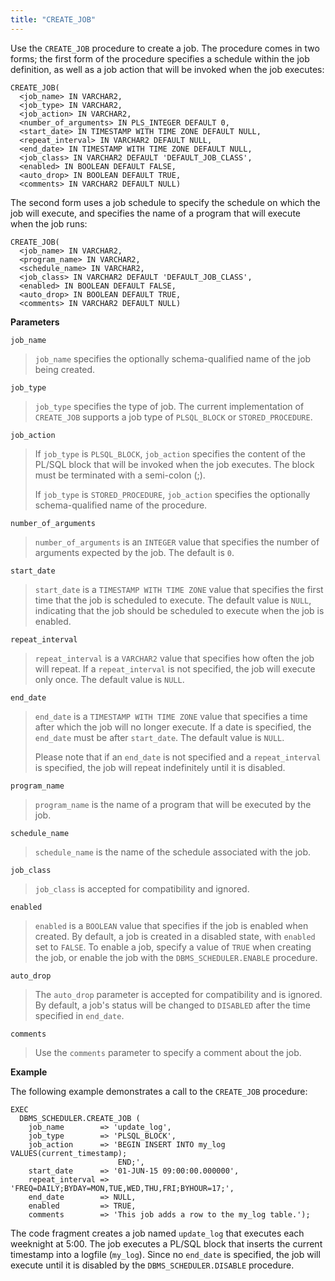 ```yaml
---
title: "CREATE_JOB"
---
```




Use the `CREATE_JOB` procedure to create a job. The procedure comes in two forms; the first form of the procedure specifies a schedule within the job definition, as well as a job action that will be invoked when the job executes:

    CREATE_JOB(
      <job_name> IN VARCHAR2,
      <job_type> IN VARCHAR2,
      <job_action> IN VARCHAR2,
      <number_of_arguments> IN PLS_INTEGER DEFAULT 0,
      <start_date> IN TIMESTAMP WITH TIME ZONE DEFAULT NULL,
      <repeat_interval> IN VARCHAR2 DEFAULT NULL,
      <end_date> IN TIMESTAMP WITH TIME ZONE DEFAULT NULL,
      <job_class> IN VARCHAR2 DEFAULT 'DEFAULT_JOB_CLASS',
      <enabled> IN BOOLEAN DEFAULT FALSE,
      <auto_drop> IN BOOLEAN DEFAULT TRUE,
      <comments> IN VARCHAR2 DEFAULT NULL)

The second form uses a job schedule to specify the schedule on which the job will execute, and specifies the name of a program that will execute when the job runs:

    CREATE_JOB(
      <job_name> IN VARCHAR2,
      <program_name> IN VARCHAR2,
      <schedule_name> IN VARCHAR2,
      <job_class> IN VARCHAR2 DEFAULT 'DEFAULT_JOB_CLASS',
      <enabled> IN BOOLEAN DEFAULT FALSE,
      <auto_drop> IN BOOLEAN DEFAULT TRUE,
      <comments> IN VARCHAR2 DEFAULT NULL)

**Parameters**

`job_name`

> `job_name` specifies the optionally schema-qualified name of the job being created.

`job_type`

> `job_type` specifies the type of job. The current implementation of `CREATE_JOB` supports a job type of `PLSQL_BLOCK` or `STORED_PROCEDURE`.

`job_action`

> If `job_type` is `PLSQL_BLOCK`, `job_action` specifies the content of the PL/SQL block that will be invoked when the job executes. The block must be terminated with a semi-colon (;).
>
> If `job_type` is `STORED_PROCEDURE`, `job_action` specifies the optionally schema-qualified name of the procedure.

`number_of_arguments`

> `number_of_arguments` is an `INTEGER` value that specifies the number of arguments expected by the job. The default is `0`.

`start_date`

> `start_date` is a `TIMESTAMP WITH TIME ZONE` value that specifies the first time that the job is scheduled to execute. The default value is `NULL`, indicating that the job should be scheduled to execute when the job is enabled.

`repeat_interval`

> `repeat_interval` is a `VARCHAR2` value that specifies how often the job will repeat. If a `repeat_interval` is not specified, the job will execute only once. The default value is `NULL`.

`end_date`

> `end_date` is a `TIMESTAMP WITH TIME ZONE` value that specifies a time after which the job will no longer execute. If a date is specified, the `end_date` must be after `start_date`. The default value is `NULL`.
>
> Please note that if an `end_date` is not specified and a `repeat_interval` is specified, the job will repeat indefinitely until it is disabled.

`program_name`

> `program_name` is the name of a program that will be executed by the job.

`schedule_name`

> `schedule_name` is the name of the schedule associated with the job.

`job_class`

> `job_class` is accepted for compatibility and ignored.

`enabled`

> `enabled` is a `BOOLEAN` value that specifies if the job is enabled when created. By default, a job is created in a disabled state, with `enabled` set to `FALSE`. To enable a job, specify a value of `TRUE` when creating the job, or enable the job with the `DBMS_SCHEDULER.ENABLE` procedure.

`auto_drop`

> The `auto_drop` parameter is accepted for compatibility and is ignored. By default, a job's status will be changed to `DISABLED` after the time specified in `end_date`.

`comments`

> Use the `comments` parameter to specify a comment about the job.

**Example**

The following example demonstrates a call to the `CREATE_JOB` procedure:

    EXEC
      DBMS_SCHEDULER.CREATE_JOB (
        job_name        => 'update_log',
        job_type        => 'PLSQL_BLOCK',
        job_action      => 'BEGIN INSERT INTO my_log VALUES(current_timestamp);
                            END;',
        start_date      => '01-JUN-15 09:00:00.000000',
        repeat_interval => 'FREQ=DAILY;BYDAY=MON,TUE,WED,THU,FRI;BYHOUR=17;',
        end_date        => NULL,
        enabled         => TRUE,
        comments        => 'This job adds a row to the my_log table.');

The code fragment creates a job named `update_log` that executes each weeknight at 5:00. The job executes a PL/SQL block that inserts the current timestamp into a logfile (`my_log`). Since no `end_date` is specified, the job will execute until it is disabled by the `DBMS_SCHEDULER.DISABLE` procedure.
